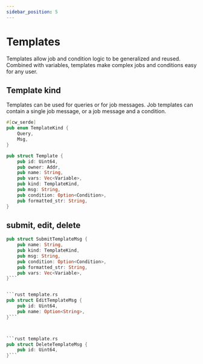 ```yaml
---
sidebar_position: 5
---
```


# Templates

Templates allow job and condition logic to be generalized and reused. Combined with variables, templates make complex jobs and conditions easy for any user. 

## Template kind

Templates can be used for queries or for job messages. Job templates can contain a single job message, or a job message and a condition. 

```rust template.rs
#[cw_serde]
pub enum TemplateKind {
    Query,
    Msg,
}
```



```rust template.rs
pub struct Template {
    pub id: Uint64,
    pub owner: Addr,
    pub name: String,
    pub vars: Vec<Variable>,
    pub kind: TemplateKind,
    pub msg: String,
    pub condition: Option<Condition>,
    pub formatted_str: String,
}
```

## submit, edit, delete
```rust template.rs
pub struct SubmitTemplateMsg {
    pub name: String,
    pub kind: TemplateKind,
    pub msg: String,
    pub condition: Option<Condition>,
    pub formatted_str: String,
    pub vars: Vec<Variable>,
}```


```rust template.rs
pub struct EditTemplateMsg {
    pub id: Uint64,
    pub name: Option<String>,
}```



```rust template.rs
pub struct DeleteTemplateMsg {
    pub id: Uint64,
}```

